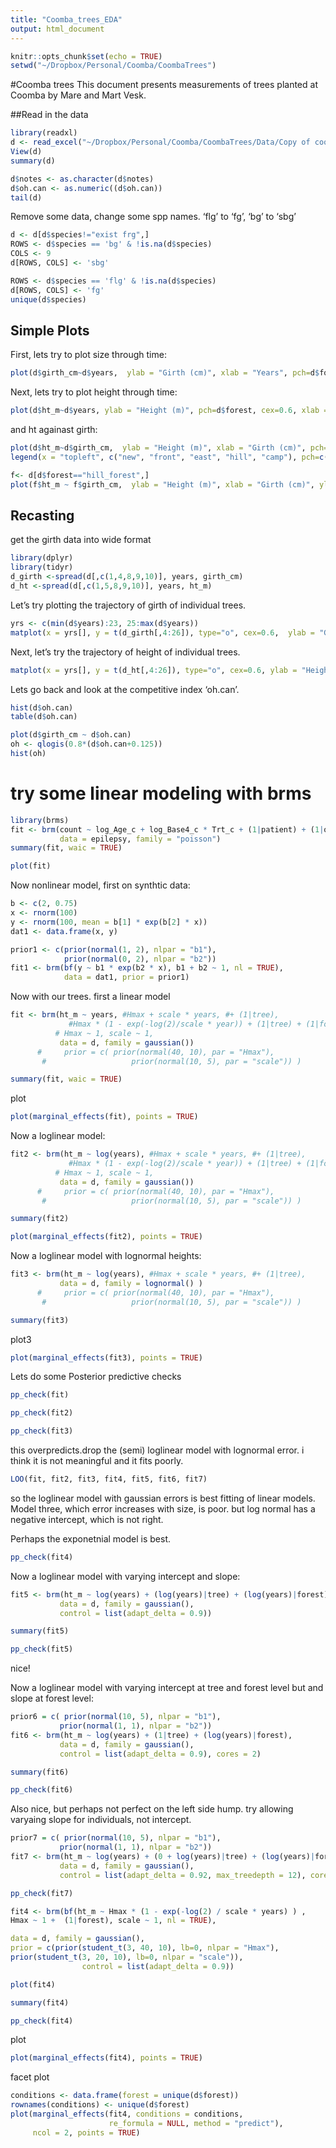 ```yaml
---
title: "Coomba_trees_EDA"
output: html_document
---
```


```r
knitr::opts_chunk$set(echo = TRUE)
setwd("~/Dropbox/Personal/Coomba/CoombaTrees")
```

#Coomba trees
This document presents measurements of trees planted at Coomba by Mare and Mart Vesk.

##Read in the data

```r
library(readxl)
d <- read_excel("~/Dropbox/Personal/Coomba/CoombaTrees/Data/Copy of coomba_trees_statistics_08012016.xlsx")
View(d)
summary(d)
```

```r
d$notes <- as.character(d$notes)
d$oh.can <- as.numeric((d$oh.can))
tail(d)
```

Remove some data, change some spp names. 'flg' to 'fg', 'bg' to 'sbg'
```r
d <- d[d$species!="exist frg",]
ROWS <- d$species == 'bg' & !is.na(d$species)
COLS <- 9
d[ROWS, COLS] <- 'sbg'

ROWS <- d$species == 'flg' & !is.na(d$species)
d[ROWS, COLS] <- 'fg'
unique(d$species)
```


## Simple Plots

First, lets try to plot size through time:

```r
plot(d$girth_cm~d$years,  ylab = "Girth (cm)", xlab = "Years", pch=d$forest, cex=0.6, ylim = c(0,180), xlim = c(0,30))
```

Next, lets try to plot height through time:

```r
plot(d$ht_m~d$years, ylab = "Height (m)", pch=d$forest, cex=0.6, xlab = "Years", ylim = c(0,30), xlim = c(0,30))
```


and ht againast girth:
```r
plot(d$ht_m~d$girth_cm,  ylab = "Height (m)", xlab = "Girth (cm)", pch=d$forest, cex=0.6, ylim = c(0,30), xlim = c(0,180)) 
legend(x = "topleft", c("new", "front", "east", "hill", "camp"), pch=c("n", "f", "E", "h", "C" ))
```
```r
f<- d[d$forest=="hill_forest",]
plot(f$ht_m ~ f$girth_cm,  ylab = "Height (m)", xlab = "Girth (cm)", ylim = c(0,30), xlim = c(0,180))
```


## Recasting
get the girth data into wide format
```r
library(dplyr)
library(tidyr)
d_girth <-spread(d[,c(1,4,8,9,10)], years, girth_cm)
d_ht <-spread(d[,c(1,5,8,9,10)], years, ht_m)
```

Let's try plotting the trajectory of girth of individual trees.
```r
yrs <- c(min(d$years):23, 25:max(d$years))
matplot(x = yrs[], y = t(d_girth[,4:26]), type="o", cex=0.6,  ylab = "Girth (cm)", xlab = "Years",ylim = c(0,180), xlim = c(0,30))
```

Next, let's try the trajectory of height of individual trees.
```r
matplot(x = yrs[], y = t(d_ht[,4:26]), type="o", cex=0.6, ylab = "Height (m)", xlab = "Years", ylim = c(0,30), xlim = c(0,30))
```

Lets go back and look at the competitive index 'oh.can'.

```r
hist(d$oh.can)
table(d$oh.can)
```

```r
plot(d$girth_cm ~ d$oh.can)
oh <- qlogis(0.8*(d$oh.can+0.125))
hist(oh)
```


# try some linear modeling with brms
```r
library(brms)
fit <- brm(count ~ log_Age_c + log_Base4_c * Trt_c + (1|patient) + (1|obs), 
           data = epilepsy, family = "poisson")
summary(fit, waic = TRUE) 
```

```r
plot(fit) 
```
Now nonlinear model, first on synthtic data:
```r
b <- c(2, 0.75)
x <- rnorm(100)
y <- rnorm(100, mean = b[1] * exp(b[2] * x))
dat1 <- data.frame(x, y)
```


```r
prior1 <- c(prior(normal(1, 2), nlpar = "b1"),
            prior(normal(0, 2), nlpar = "b2"))
fit1 <- brm(bf(y ~ b1 * exp(b2 * x), b1 + b2 ~ 1, nl = TRUE),
            data = dat1, prior = prior1)
```


Now with our trees. first a linear model

```r
fit <- brm(ht_m ~ years, #Hmax + scale * years, #+ (1|tree),
             #Hmax * (1 - exp(-log(2)/scale * year)) + (1|tree) + (1|forest),
          # Hmax ~ 1, scale ~ 1,
           data = d, family = gaussian())
      #     prior = c( prior(normal(40, 10), par = "Hmax"),
       #                   prior(normal(10, 5), par = "scale")) )

```


```r
summary(fit, waic = TRUE)
```


plot
```r
plot(marginal_effects(fit), points = TRUE)
```

Now a loglinear model:
```r
fit2 <- brm(ht_m ~ log(years), #Hmax + scale * years, #+ (1|tree),
             #Hmax * (1 - exp(-log(2)/scale * year)) + (1|tree) + (1|forest),
          # Hmax ~ 1, scale ~ 1,
           data = d, family = gaussian())
      #     prior = c( prior(normal(40, 10), par = "Hmax"),
       #                   prior(normal(10, 5), par = "scale")) )

```

```r
summary(fit2)
```

```r
plot(marginal_effects(fit2), points = TRUE)
```

Now a loglinear model with lognormal heights:
```r
fit3 <- brm(ht_m ~ log(years), #Hmax + scale * years, #+ (1|tree),
           data = d, family = lognormal() )
      #     prior = c( prior(normal(40, 10), par = "Hmax"),
       #                   prior(normal(10, 5), par = "scale")) )

```


```r
summary(fit3)
```

plot3
```r
plot(marginal_effects(fit3), points = TRUE)
```

Lets do some Posterior predictive checks

```r
pp_check(fit)
```

```r
pp_check(fit2)
```



```r
pp_check(fit3)
```
this overpredicts.drop the (semi) loglinear model with lognormal error. i think it is not meaningful and it fits poorly.

```r
LOO(fit, fit2, fit3, fit4, fit5, fit6, fit7)
```

so the loglinear model with gaussian errors is best fitting of linear models. Model three, which error increases with size, is poor. 
but log normal has a negative intercept, which is not right.

Perhaps the exponetnial model is best.

```r
pp_check(fit4)
```

Now a loglinear model with varying intercept and slope:
```r
fit5 <- brm(ht_m ~ log(years) + (log(years)|tree) + (log(years)|forest),
           data = d, family = gaussian(),
           control = list(adapt_delta = 0.9))
```

```r
summary(fit5)
```


```r
pp_check(fit5)
```
nice!

Now a loglinear model with varying intercept at tree and forest level but and slope at forest level:
```r
prior6 = c( prior(normal(10, 5), nlpar = "b1"),
           prior(normal(1, 1), nlpar = "b2"))
fit6 <- brm(ht_m ~ log(years) + (1|tree) + (log(years)|forest),
           data = d, family = gaussian(),
           control = list(adapt_delta = 0.9), cores = 2)
```

```r
summary(fit6)
```


```r
pp_check(fit6)
```
Also nice, but perhaps not perfect on the left side hump. try allowing varyaing slope for individuals, not intercept.

```r
prior7 = c( prior(normal(10, 5), nlpar = "b1"),
           prior(normal(1, 1), nlpar = "b2"))
fit7 <- brm(ht_m ~ log(years) + (0 + log(years)|tree) + (log(years)|forest),
           data = d, family = gaussian(),
           control = list(adapt_delta = 0.92, max_treedepth = 12), cores = 2)
```


```r
pp_check(fit7)
```


```r
fit4 <- brm(bf(ht_m ~ Hmax * (1 - exp(-log(2) / scale * years) ) , 
Hmax ~ 1 +  (1|forest), scale ~ 1, nl = TRUE),

data = d, family = gaussian(),
prior = c(prior(student_t(3, 40, 10), lb=0, nlpar = "Hmax"),
prior(student_t(3, 20, 10), lb=0, nlpar = "scale")),
                control = list(adapt_delta = 0.9))

```


```r
plot(fit4)
```



```r
summary(fit4)
```


```r
pp_check(fit4)
```

plot
```r
plot(marginal_effects(fit4), points = TRUE)
```

facet plot
```r
conditions <- data.frame(forest = unique(d$forest))
rownames(conditions) <- unique(d$forest)
plot(marginal_effects(fit4, conditions = conditions, 
                      re_formula = NULL, method = "predict"), 
     ncol = 2, points = TRUE)
```


